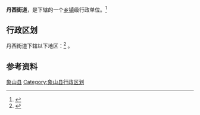 {{中国乡级行政区|33/02/25/002/000}}
'''丹西街道'''，是{{PRC admin/fullname|{{PRC admin/parent|33/02/25/002/000}}}}下辖的一个[[乡镇|乡镇]]级行政单位。<ref>{{PRC admin/ref sgc|{{PRC admin/parent|{{{1|}}}}}}}</ref>

== 行政区划 ==
丹西街道下辖以下地区：<ref>{{PRC admin/ref sgc|{{{1|}}}}}</ref>
{{PRC admin/children|33/02/25/002/000}}。

== 参考资料 ==
{{reflist}}

{{象山县行政区划|cat|D}}
{{Ningbo-stub}}
[[Category:宁波市街道_(行政区划)|象山县]]
[[Category:象山县行政区划|Category:象山县行政区划]]
